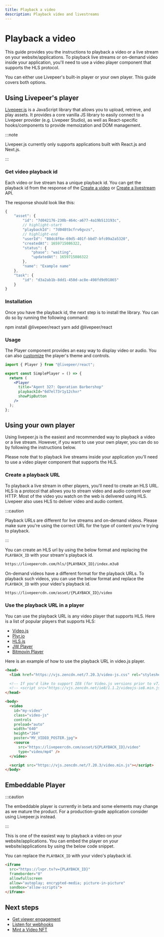 ```yaml
---
title: Playback a video
description: Playback video and livestreams
---
```



# Playback a video

This guide provides you the instructions to playback a video or a live stream on
your website/applications. To playback live streams or on-demand video inside
your application, you'll need to use a video player component that supports the
HLS protocol.

You can either use Livepeer's built-in player or your own player. This guide
covers both options.

## Using Livepeer's player

[Livepeer.js](https://livepeerjs.org/) is a JavaScript library that allows you
to upload, retrieve, and play assets. It provides a core vanilla JS library to
easily connect to a Livepeer provider (e.g. Livepeer Studio), as well as
React-specific hooks/components to provide memoization and DOM management.

:::note

Livepeer.js currently only supports applications built with React.js and
Next.js.

:::

### Get video playback id

Each video or live stream has a unique playback id. You can get the playback id
from the response of the [Create a video](/reference/api/create-asset-with-url)
or [Create a livestream](/reference/api/create-stream) API.

The response should look like this:

```js
{
    "asset": {
        "id": "7d042176-230b-464c-a677-4a19b513193c",
        // highlight-start
        "playbackId": "7d048tbcfrv6gvzs",
        // highlight-end
        "userId": "80dc8f6e-69d5-401f-bbd7-bfc09a2a5320",
        "createdAt": 1659715086322,
        "status": {
            "phase": "waiting",
            "updatedAt": 1659715086322
        },
        "name": "Example name"
    },
    "task": {
        "id": "d3a2ab1b-8dd1-450d-ac8e-498fd9d91865"
    }
}
```

### Installation

Once you have the playback id, the next step is to install the library. You can
do so by running the following command:

<Tabs>
  <TabItem value="npm" label="npm">
    <CodeBlock language="bash">npm install @livepeer/react</CodeBlock>
  </TabItem>
  <TabItem value="yarn" label="yarn">
    <CodeBlock language="bash">yarn add @livepeer/react</CodeBlock>
  </TabItem>
</Tabs>

### Usage

The Player component provides an easy way to display video or audio. You can
also [customize](https://livepeerjs.org/react/Player) the player's theme and
controls.

```jsx
import { Player } from "@livepeer/react";

export const SimplePlayer = () => {
  return (
    <Player
      title="Agent 327: Operation Barbershop"
      playbackId="6d7el73r1y12chxr"
      showPipButton
    />
  );
};
```

<LivepeerPlayer />

## Using your own player

Using livepeer.js is the easiest and recommended way to playback a video or a
live stream. However, if you want to use your own player, you can do so by
following the instructions below.

Please note that to playback live streams inside your application you'll need to
use a video player component that supports the HLS.

### Create a playback URL

To playback a live stream in other players, you'll need to create an HLS URL.
HLS is a protocol that allows you to stream video and audio content over HTTP.
Most of the video you watch on the web is delivered using HLS. Livepeer also
uses HLS to deliver video and audio content.

:::caution

Playback URLs are different for live streams and on-demand videos. Please make
sure you're using the correct URL for the type of content you're trying to
playback.

:::

You can create an HLS url by using the below format and replacing the
`PLAYBACK_ID` with your stream's playback id.

```txt
https://livepeercdn.com/hls/{PLAYBACK_ID}/index.m3u8
```

On-demand videos have a different format for the playback URLs. To playback such
videos, you can use the below format and replace the `PLAYBACK_ID` with your
video's playback id.

```txt
https://livepeercdn.com/asset/{PLAYBACK_ID}/video
```

### Use the playback URL in a player

You can use the playback URL is any video player that supports HLS. Here is a
list of popular players that supports HLS:

- [Video.js](https://videojs.com/)
- [Plyr.io](https://plyr.io/)
- [HLS.js](https://github.com/video-dev/hls.js)
- [JW Player](https://www.jwplayer.com/html5-video-player/)
- [Bitmovin Player](https://bitmovin.com/video-player/)

Here is an example of how to use the playback URL in video.js player.

```html
<head>
  <link href="https://vjs.zencdn.net/7.20.3/video-js.css" rel="stylesheet" />

  <!-- If you'd like to support IE8 (for Video.js versions prior to v7) -->
  <!-- <script src="https://vjs.zencdn.net/ie8/1.1.2/videojs-ie8.min.js"></script> -->
</head>

<body>
  <video
    id="my-video"
    class="video-js"
    controls
    preload="auto"
    width="640"
    height="264"
    poster="MY_VIDEO_POSTER.jpg">
    <source
      src="https://livepeercdn.com/asset/${PLAYBACK_ID}/video"
      type="video/mp4" />
  </video>

  <script src="https://vjs.zencdn.net/7.20.3/video.min.js"></script>
</body>
```

<VideoJSPlayer />

## Embeddable Player

:::caution

The embeddable player is currently in beta and some elements may change as we
mature the product. For a production-grade application consider using
Livepeer.js instead.

:::

This is one of the easiest way to playback a video on your website/applications.
You can embed the player on your website/applications by using the below code
snippet.

You can replace the `PLAYBACK_ID` with your video's playback id.

```html
<iframe
  src="https://lvpr.tv?v={PLAYBACK_ID}"
  frameborder="0"
  allowfullscreen
  allow="autoplay; encrypted-media; picture-in-picture"
  sandbox="allow-scripts">
</iframe>
```

<IframePlayer />

## Next steps

- [Get viewer engagement](/guides/get-viewer-engagement/dashboard)
- [Listen for webhooks](/guides/listen-for-webhooks)
- [Mint a Video NFT](/guides/mint-a-video-nft)
